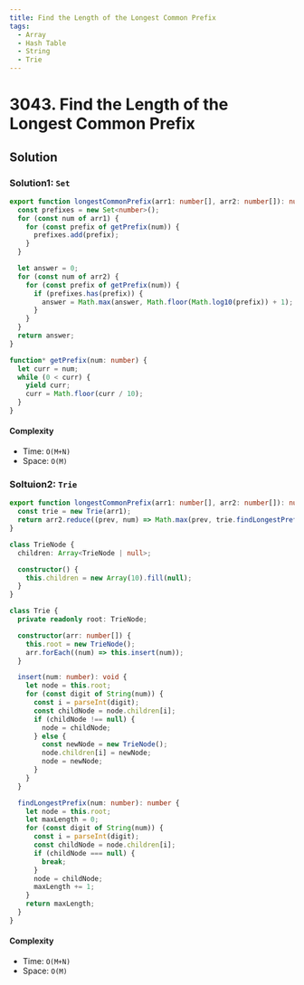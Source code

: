 ```yaml
---
title: Find the Length of the Longest Common Prefix
tags:
  - Array
  - Hash Table
  - String
  - Trie
---
```


# 3043. Find the Length of the Longest Common Prefix

<Badges>
  <LevelBadge level="medium" />
  <TopicBadge name="Array" slug="array" />
  <TopicBadge name="Hash Table" slug="hash-table" />
  <TopicBadge name="String" slug="string" />
  <TopicBadge name="Trie" slug="trie" />
</Badges>

## Solution

### Solution1: `Set`

```typescript filename="solution.ts" copy
export function longestCommonPrefix(arr1: number[], arr2: number[]): number {
  const prefixes = new Set<number>();
  for (const num of arr1) {
    for (const prefix of getPrefix(num)) {
      prefixes.add(prefix);
    }
  }

  let answer = 0;
  for (const num of arr2) {
    for (const prefix of getPrefix(num)) {
      if (prefixes.has(prefix)) {
        answer = Math.max(answer, Math.floor(Math.log10(prefix)) + 1);
      }
    }
  }
  return answer;
}

function* getPrefix(num: number) {
  let curr = num;
  while (0 < curr) {
    yield curr;
    curr = Math.floor(curr / 10);
  }
}
```

#### Complexity

- Time: `O(M+N)`
- Space: `O(M)`

### Soltuion2: `Trie`

```typescript filename="solution.ts" copy
export function longestCommonPrefix(arr1: number[], arr2: number[]): number {
  const trie = new Trie(arr1);
  return arr2.reduce((prev, num) => Math.max(prev, trie.findLongestPrefix(num)), 0);
}

class TrieNode {
  children: Array<TrieNode | null>;

  constructor() {
    this.children = new Array(10).fill(null);
  }
}

class Trie {
  private readonly root: TrieNode;

  constructor(arr: number[]) {
    this.root = new TrieNode();
    arr.forEach((num) => this.insert(num));
  }

  insert(num: number): void {
    let node = this.root;
    for (const digit of String(num)) {
      const i = parseInt(digit);
      const childNode = node.children[i];
      if (childNode !== null) {
        node = childNode;
      } else {
        const newNode = new TrieNode();
        node.children[i] = newNode;
        node = newNode;
      }
    }
  }

  findLongestPrefix(num: number): number {
    let node = this.root;
    let maxLength = 0;
    for (const digit of String(num)) {
      const i = parseInt(digit);
      const childNode = node.children[i];
      if (childNode === null) {
        break;
      }
      node = childNode;
      maxLength += 1;
    }
    return maxLength;
  }
}
```

#### Complexity

- Time: `O(M+N)`
- Space: `O(M)`

<ProblemLink
  codingSite="leetcode"
  href="https://leetcode.com/problems/find-the-length-of-the-longest-common-prefix"
  title="Find the Length of the Longest Common Prefix"
/>
